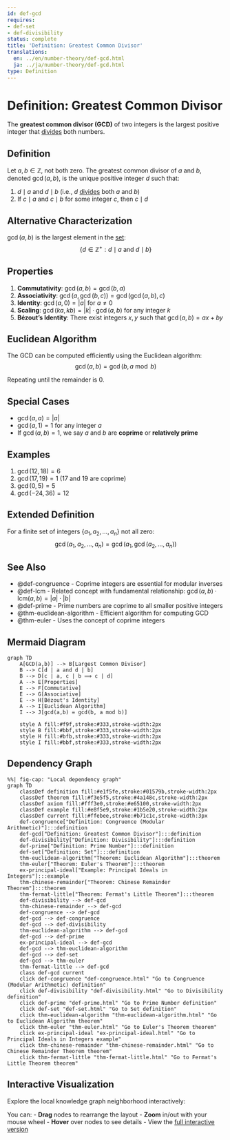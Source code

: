 ```yaml
---
id: def-gcd
requires:
- def-set
- def-divisibility
status: complete
title: 'Definition: Greatest Common Divisor'
translations:
  en: ../en/number-theory/def-gcd.html
  ja: ../ja/number-theory/def-gcd.html
type: Definition
---
```


# Definition: Greatest Common Divisor {#def-gcd}

The **greatest common divisor (GCD)** of two integers is the largest positive integer that [divides](def-divisibility.qmd) both numbers.

## Definition

Let $a, b \in \mathbb{Z}$, not both zero. The greatest common divisor of $a$ and $b$, denoted $\gcd(a, b)$, is the unique positive integer $d$ such that:

1. $d \mid a$ and $d \mid b$ (i.e., $d$ [divides](def-divisibility.qmd) both $a$ and $b$)
2. If $c \mid a$ and $c \mid b$ for some integer $c$, then $c \mid d$

## Alternative Characterization

$\gcd(a, b)$ is the largest element in the [set](../logic-set-theory/def-set.qmd):
$$\{d \in \mathbb{Z}^+ : d \mid a \text{ and } d \mid b\}$$

## Properties

1. **Commutativity**: $\gcd(a, b) = \gcd(b, a)$
2. **Associativity**: $\gcd(a, \gcd(b, c)) = \gcd(\gcd(a, b), c)$
3. **Identity**: $\gcd(a, 0) = |a|$ for $a \neq 0$
4. **Scaling**: $\gcd(ka, kb) = |k| \cdot \gcd(a, b)$ for any integer $k$
5. **Bézout's Identity**: There exist integers $x, y$ such that $\gcd(a, b) = ax + by$

## Euclidean Algorithm

The GCD can be computed efficiently using the Euclidean algorithm:
$$\gcd(a, b) = \gcd(b, a \bmod b)$$

Repeating until the remainder is 0.

## Special Cases

- $\gcd(a, a) = |a|$
- $\gcd(a, 1) = 1$ for any integer $a$
- If $\gcd(a, b) = 1$, we say $a$ and $b$ are **coprime** or **relatively prime**

## Examples

1. $\gcd(12, 18) = 6$
2. $\gcd(17, 19) = 1$ (17 and 19 are coprime)
3. $\gcd(0, 5) = 5$
4. $\gcd(−24, 36) = 12$

## Extended Definition

For a finite set of integers $\{a_1, a_2, \ldots, a_n\}$ not all zero:
$$\gcd(a_1, a_2, \ldots, a_n) = \gcd(a_1, \gcd(a_2, \ldots, a_n))$$

## See Also

- @def-congruence - Coprime integers are essential for modular inverses
- @def-lcm - Related concept with fundamental relationship: $\gcd(a,b) \cdot \text{lcm}(a,b) = |a| \cdot |b|$
- @def-prime - Prime numbers are coprime to all smaller positive integers
- @thm-euclidean-algorithm - Efficient algorithm for computing GCD
- @thm-euler - Uses the concept of coprime integers

## Mermaid Diagram

```mermaid
graph TD
    A[GCD(a,b)] --> B[Largest Common Divisor]
    B --> C[d | a and d | b]
    B --> D[c | a, c | b ⟹ c | d]
    A --> E[Properties]
    E --> F[Commutative]
    E --> G[Associative]
    E --> H[Bézout's Identity]
    A --> I[Euclidean Algorithm]
    I --> J[gcd(a,b) = gcd(b, a mod b)]

    style A fill:#f9f,stroke:#333,stroke-width:2px
    style B fill:#bbf,stroke:#333,stroke-width:2px
    style H fill:#bfb,stroke:#333,stroke-width:2px
    style I fill:#bbf,stroke:#333,stroke-width:2px
```

## Dependency Graph

```mermaid
%%| fig-cap: "Local dependency graph"
graph TD
    classDef definition fill:#e1f5fe,stroke:#01579b,stroke-width:2px
    classDef theorem fill:#f3e5f5,stroke:#4a148c,stroke-width:2px
    classDef axiom fill:#fff3e0,stroke:#e65100,stroke-width:2px
    classDef example fill:#e8f5e9,stroke:#1b5e20,stroke-width:2px
    classDef current fill:#ffebee,stroke:#b71c1c,stroke-width:3px
    def-congruence["Definition: Congruence (Modular Arithmetic)"]:::definition
    def-gcd["Definition: Greatest Common Divisor"]:::definition
    def-divisibility["Definition: Divisibility"]:::definition
    def-prime["Definition: Prime Number"]:::definition
    def-set["Definition: Set"]:::definition
    thm-euclidean-algorithm["Theorem: Euclidean Algorithm"]:::theorem
    thm-euler["Theorem: Euler's Theorem"]:::theorem
    ex-principal-ideal["Example: Principal Ideals in Integers"]:::example
    thm-chinese-remainder["Theorem: Chinese Remainder Theorem"]:::theorem
    thm-fermat-little["Theorem: Fermat's Little Theorem"]:::theorem
    def-divisibility --> def-gcd
    thm-chinese-remainder --> def-gcd
    def-congruence --> def-gcd
    def-gcd --> def-congruence
    def-gcd --> def-divisibility
    thm-euclidean-algorithm --> def-gcd
    def-gcd --> def-prime
    ex-principal-ideal --> def-gcd
    def-gcd --> thm-euclidean-algorithm
    def-gcd --> def-set
    def-gcd --> thm-euler
    thm-fermat-little --> def-gcd
    class def-gcd current
    click def-congruence "def-congruence.html" "Go to Congruence (Modular Arithmetic) definition"
    click def-divisibility "def-divisibility.html" "Go to Divisibility definition"
    click def-prime "def-prime.html" "Go to Prime Number definition"
    click def-set "def-set.html" "Go to Set definition"
    click thm-euclidean-algorithm "thm-euclidean-algorithm.html" "Go to Euclidean Algorithm theorem"
    click thm-euler "thm-euler.html" "Go to Euler's Theorem theorem"
    click ex-principal-ideal "ex-principal-ideal.html" "Go to Principal Ideals in Integers example"
    click thm-chinese-remainder "thm-chinese-remainder.html" "Go to Chinese Remainder Theorem theorem"
    click thm-fermat-little "thm-fermat-little.html" "Go to Fermat's Little Theorem theorem"
```

## Interactive Visualization

Explore the local knowledge graph neighborhood interactively:

::: {.graph-viz data-id="def-gcd" data-width="700" data-height="500"}
:::

You can:
- **Drag** nodes to rearrange the layout
- **Zoom** in/out with your mouse wheel
- **Hover** over nodes to see details
- View the [full interactive version](../../output/interactive/def-gcd.html){target="_blank"}
